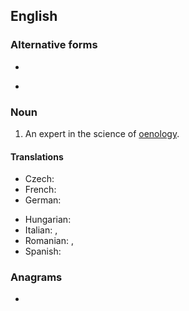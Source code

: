 {{also|œnologist}}
==English==

===Alternative forms===
* {{l|en|enologist}}
* {{l|en|œnologist}} {{qualifier|archaic}}

===Noun===
{{en-noun}}

# An expert in the science of [[oenology]].

====Translations====
{{trans-top|an expert in the science of oenology}}
* Czech: {{t|cs|enolog}}
* French: {{t+|fr|œnologue|m|f}}
* German: {{t+|de|Önologe}}
{{trans-mid}}
* Hungarian: {{t+|hu|borász}}
* Italian: {{t+|it|enologo|m}}, {{t+|it|enologa|f}}
* Romanian: {{t|ro|enolog|m}}, {{t|ro|enologă|f}}
* Spanish: {{t|es|enólogo|m}}
{{trans-bottom}}

===Anagrams===
* {{anagrams|en|ontologies|ontologise|solongoite|tonologies}}